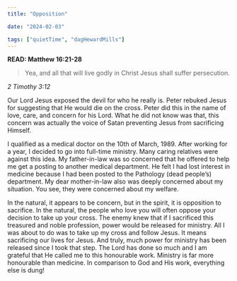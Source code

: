 ```yaml
---
title: "Opposition"

date: "2024-02-03"

tags: ["quietTime", "dagHewardMills"]
---
```


**READ: Matthew 16:21-28**

> Yea, and all that will live godly in Christ Jesus shall suffer persecution.

_2 Timothy 3:12_

Our Lord Jesus exposed the devil for who he really is. Peter rebuked Jesus for suggesting that He would die on the cross. Peter did this in the name of love, care, and concern for his Lord. What he did not know was that, this concern was actually the voice of Satan preventing Jesus from sacrificing Himself.

I qualified as a medical doctor on the 10th of March, 1989. After working for a year, I decided to go into full-time ministry. Many caring relatives were against this idea. My father-in-law was so concerned that he offered to help me get a posting to another medical department. He felt I had lost interest in medicine because I had been posted to the Pathology (dead people’s) department. My dear mother-in-law also was deeply concerned about my situation. You see, they were concerned about my welfare.

In the natural, it appears to be concern, but in the spirit, it is opposition to sacrifice. In the natural, the people who love you will often oppose your decision to take up your cross. The enemy knew that if I sacrificed this treasured and noble profession, power would be released for ministry. All I was about to do was to take up my cross and follow Jesus. It means sacrificing our lives for Jesus. And truly, much power for ministry has been released since I took that step. The Lord has done so much and I am grateful that He called me to this honourable work. Ministry is far more honourable than medicine. In comparison to God and His work, everything else is dung!
